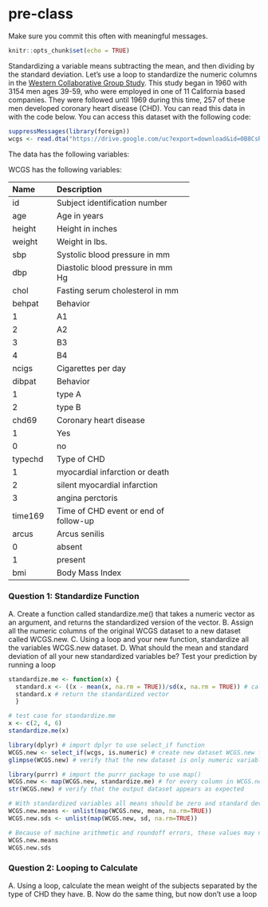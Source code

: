 # pre-class


Make sure you commit this often with meaningful messages. 


```{r setup, include=FALSE}
knitr::opts_chunk$set(echo = TRUE)
```


Standardizing a variable means subtracting the mean, and then dividing by the standard deviation. Let's use a loop to standardize the numeric columns in the [Western Collaborative Group Study](https://clinicaltrials.gov/ct2/show/NCT00005174). This study began in 1960 with 3154 men ages 39-59, who were employed in one of 11 California based companies. They were followed until 1969 during this time, 257 of these men developed coronary heart disease (CHD). You can read this data in with the code below. You can access this dataset with the following code:

```{R}

suppressMessages(library(foreign))
wcgs <- read.dta("https://drive.google.com/uc?export=download&id=0B8CsRLdwqzbzYWxfN3ExQllBQkU")
```

The data has the following variables:



WCGS has the following variables:

-----------------------------------------------------------
Name    Description
------- -------------------------------------------
id      Subject identification number

age     Age in years

height  Height in inches

weight  Weight in lbs.

sbp     Systolic blood pressure in mm 

dbp     Diastolic blood pressure in mm Hg

chol    Fasting serum cholesterol in mm 

behpat  Behavior

  1       A1

  2       A2

  3       B3

  4       B4

ncigs   Cigarettes per day

dibpat  Behavior

1       type A

2       type B

chd69   Coronary heart disease

1       Yes

0       no

typechd Type of CHD

1       myocardial infarction or death

2       silent myocardial infarction

3       angina perctoris

time169 Time of CHD event or end of follow-up

arcus   Arcus senilis

0       absent

1       present

bmi     Body Mass Index
-----------------------------------------------------------


### Question 1: Standardize Function

A. Create a function called standardize.me() that takes a numeric vector as an argument, and returns the standardized version of the vector. 
B. Assign all the numeric columns of the original WCGS dataset to a new dataset called WCGS.new.
C. Using a loop and your new function, standardize all the variables WCGS.new dataset.
D. What should the mean and standard deviation of all your new standardized variables be? Test your prediction by running a loop

```{r}
standardize.me <- function(x) {
  standard.x <- ((x - mean(x, na.rm = TRUE))/sd(x, na.rm = TRUE)) # calculate and return each standardized value as element of the vector standard.x
  standard.x # return the standardized vector
  }

# test case for standardize.me
x <- c(2, 4, 6) 
standardize.me(x)
```

```{r}
library(dplyr) # import dplyr to use select_if function
WCGS.new <- select_if(wcgs, is.numeric) # create new dataset WCGS.new from wcgs only including columns if their is.numeric returns TRUE
glimpse(WCGS.new) # verify that the new dataset is only numeric variables
```
```{r}

library(purrr) # import the purrr package to use map()
WCGS.new <- map(WCGS.new, standardize.me) # for every column in WCGS.new, apply the standardize.me function
str(WCGS.new) # verify that the output dataset appears as expected

```
```{r}
# With standardized variables all means should be zero and standard deviations should be one
WCGS.new.means <- unlist(map(WCGS.new, mean, na.rm=TRUE))
WCGS.new.sds <- unlist(map(WCGS.new, sd, na.rm=TRUE))

# Because of machine arithmetic and roundoff errors, these values may not be exact. 
WCGS.new.means
WCGS.new.sds
```


### Question 2: Looping to Calculate

A. Using a loop, calculate the mean weight of the subjects separated by the type of CHD they have.
B. Now do the same thing, but now don’t use a loop

